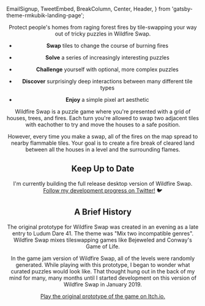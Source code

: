   EmailSignup,
  TweetEmbed,
  BreakColumn,
  Center,
  Header,
} from 'gatsby-theme-rmkubik-landing-page';

<Header
  title="Wildfire Swap 🔥"
  links={[{ label: 'Presskit', link: '/presskit' }]}
/>

Protect people's homes from raging forest fires by tile-swapping your way out of tricky puzzles in Wildfire Swap.

<EmailSignup label="Be the first to know when beta access opens!" />

<Center>
  <Vimeo video="341204765" />
</Center>

- **Swap** tiles to change the course of burning fires

- **Solve** a series of increasingly interesting puzzles

- **Challenge** yourself with optional, more complex puzzles

- **Discover** surprisingly deep interactions between many different tile types

- **Enjoy** a simple pixel art aesthetic

Wildfire Swap is a puzzle game where you're presented with a grid of houses, trees, and fires. Each turn you're allowed to swap two adjacent tiles with eachother to try and move the houses to a safe position.

However, every time you make a swap, all of the fires on the map spread to nearby flammable tiles. Your goal is to create a fire break of cleared land between all the houses in a level and the surrounding flames.

## Keep Up to Date

I'm currently building the full release desktop version of Wildfire Swap. [Follow my development progress on Twitter!](https://twitter.com/ryrykubes) 🐦

<BreakColumn>
  <TweetEmbed id="1088152385736720384" />
  <TweetEmbed id="1094312727831490560" />
  <TweetEmbed id="1103372424416964608" />
  <TweetEmbed id="1126188263436275712" />
</BreakColumn>

<EmailSignup label="Keep up to date with my progress!" />

## A Brief History

The original prototype for Wildfire Swap was created in an evening as a late entry to Ludum Dare 41. The theme was "Mix two incompatible genres". Wildfire Swap mixes tileswapping games like Bejeweled and Conway's Game of Life.

In the game jam version of Wildfire Swap, all of the levels were randomly generated. While playing with this prototype, I began to wonder what curated puzzles would look like. That thought hung out in the back of my mind for many, many months until I started development on this version of Wildfire Swap in January 2019.

[Play the original prototype of the game on Itch.io.](https://law5guy.itch.io/wildfire-jam)
